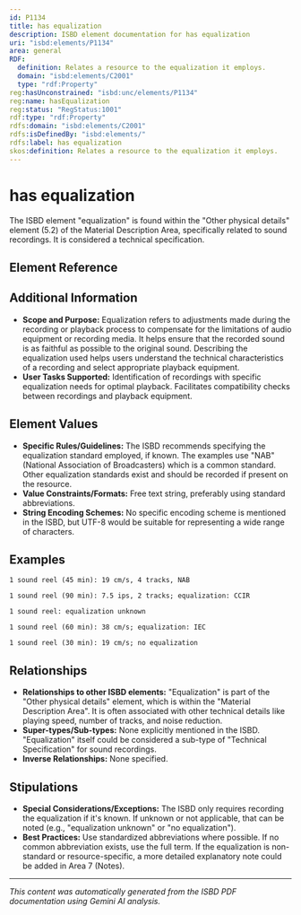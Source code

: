 ```yaml
---
id: P1134
title: has equalization
description: ISBD element documentation for has equalization
uri: "isbd:elements/P1134"
area: general
RDF:
  definition: Relates a resource to the equalization it employs.
  domain: "isbd:elements/C2001"
  type: "rdf:Property"
reg:hasUnconstrained: "isbd:unc/elements/P1134"
reg:name: hasEqualization
reg:status: "RegStatus:1001"
rdf:type: "rdf:Property"
rdfs:domain: "isbd:elements/C2001"
rdfs:isDefinedBy: "isbd:elements/"
rdfs:label: has equalization
skos:definition: Relates a resource to the equalization it employs.
---
```

# has equalization

The ISBD element "equalization" is found within the "Other physical details" element (5.2) of the Material Description Area, specifically related to sound recordings.  It is considered a technical specification.

## Element Reference


<ElementReference frontMatter={frontMatter} />

## Additional Information
- **Scope and Purpose:** Equalization refers to adjustments made during the recording or playback process to compensate for the limitations of audio equipment or recording media.  It helps ensure that the recorded sound is as faithful as possible to the original sound. Describing the equalization used helps users understand the technical characteristics of a recording and select appropriate playback equipment.
- **User Tasks Supported:** Identification of recordings with specific equalization needs for optimal playback. Facilitates compatibility checks between recordings and playback equipment.


## Element Values

- **Specific Rules/Guidelines:** The ISBD recommends specifying the equalization standard employed, if known.  The examples use "NAB" (National Association of Broadcasters) which is a common standard.  Other equalization standards exist and should be recorded if present on the resource.
- **Value Constraints/Formats:**  Free text string, preferably using standard abbreviations.
- **String Encoding Schemes:** No specific encoding scheme is mentioned in the ISBD, but UTF-8 would be suitable for representing a wide range of characters.


## Examples

```
1 sound reel (45 min): 19 cm/s, 4 tracks, NAB
```

```
1 sound reel (90 min): 7.5 ips, 2 tracks; equalization: CCIR
```

```
1 sound reel: equalization unknown
```

```
1 sound reel (60 min): 38 cm/s; equalization: IEC
```

```
1 sound reel (30 min): 19 cm/s; no equalization
```


## Relationships

- **Relationships to other ISBD elements:** "Equalization" is part of the "Other physical details" element, which is within the "Material Description Area". It is often associated with other technical details like playing speed, number of tracks, and noise reduction.
- **Super-types/Sub-types:** None explicitly mentioned in the ISBD.  "Equalization" itself could be considered a sub-type of "Technical Specification" for sound recordings.
- **Inverse Relationships:** None specified.


## Stipulations

- **Special Considerations/Exceptions:** The ISBD only requires recording the equalization if it's known. If unknown or not applicable, that can be noted (e.g., "equalization unknown" or "no equalization").
- **Best Practices:** Use standardized abbreviations where possible. If no common abbreviation exists, use the full term. If the equalization is non-standard or resource-specific, a more detailed explanatory note could be added in Area 7 (Notes).


---

*This content was automatically generated from the ISBD PDF documentation using Gemini AI analysis.*
